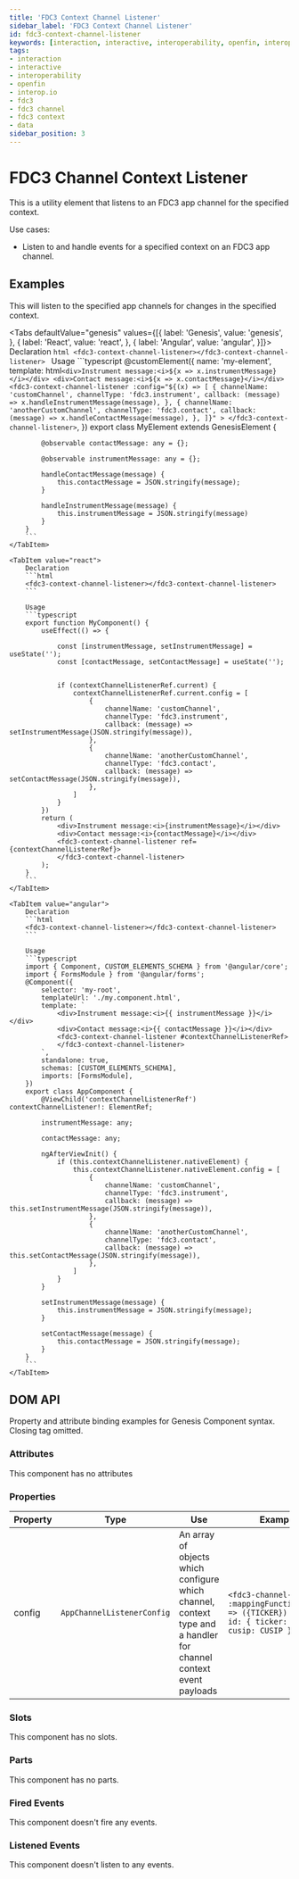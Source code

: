 ---
title: 'FDC3 Context Channel Listener'
sidebar_label: 'FDC3 Context Channel Listener'
id: fdc3-context-channel-listener
keywords: [interaction, interactive, interoperability, openfin, interop.io, fdc3, fdc3 channel, fdc3 context, data]
tags:
- interaction
- interactive
- interoperability
- openfin
- interop.io
- fdc3
- fdc3 channel
- fdc3 context
- data
sidebar_position: 3
---


# FDC3 Channel Context Listener

This is a utility element that listens to an FDC3 app channel for the specified context.

Use cases:
* Listen to and handle events for a specified context on an FDC3 app channel.

## Examples

This will listen to the specified app channels for changes in the specified context.

<Tabs defaultValue="genesis" values={[{ label: 'Genesis', value: 'genesis', }, { label: 'React', value: 'react', }, { label: 'Angular', value: 'angular', }]}>
    <TabItem value="genesis">
        Declaration
        ```html
        <fdc3-context-channel-listener></fdc3-context-channel-listener>
        ```
        Usage
        ```typescript
        @customElement({
            name: 'my-element',
            template: html`
                <div>Instrument message:<i>${x => x.instrumentMessage}</i></div>
                <div>Contact message:<i>${x => x.contactMessage}</i></div>
                <fdc3-context-channel-listener
                    :config="${(x) => [
                        {
                            channelName: 'customChannel',
                            channelType: 'fdc3.instrument',
                            callback: (message) => x.handleInstrumentMessage(message),
                        },
                        {
                            channelName: 'anotherCustomChannel',
                            channelType: 'fdc3.contact',
                            callback: (message) => x.handleContactMessage(message),
                        },
                    ]}"
                >
                </fdc3-context-channel-listener>
            `,
        })
        export class MyElement extends GenesisElement {

            @observable contactMessage: any = {};

            @observable instrumentMessage: any = {};

            handleContactMessage(message) {
                this.contactMessage = JSON.stringify(message);
            }

            handleInstrumentMessage(message) {
                this.instrumentMessage = JSON.stringify(message)
            }
        }
        ```
    </TabItem>

    <TabItem value="react">
        Declaration
        ```html
        <fdc3-context-channel-listener></fdc3-context-channel-listener>
        ```

        Usage
        ```typescript
        export function MyComponent() {
            useEffect(() => {

                const [instrumentMessage, setInstrumentMessage] = useState('');
                const [contactMessage, setContactMessage] = useState('');


                if (contextChannelListenerRef.current) {
                    contextChannelListenerRef.current.config = [
                        {
                            channelName: 'customChannel',
                            channelType: 'fdc3.instrument',
                            callback: (message) => setInstrumentMessage(JSON.stringify(message)),
                        },
                        {
                            channelName: 'anotherCustomChannel',
                            channelType: 'fdc3.contact',
                            callback: (message) => setContactMessage(JSON.stringify(message)),
                        },
                    ]
                }
            })
            return (
                <div>Instrument message:<i>{instrumentMessage}</i></div>
                <div>Contact message:<i>{contactMessage}</i></div>
                <fdc3-context-channel-listener ref={contextChannelListenerRef}>
                </fdc3-context-channel-listener>
            );
        }
        ```
    </TabItem>

    <TabItem value="angular">
        Declaration
        ```html
        <fdc3-context-channel-listener></fdc3-context-channel-listener>
        ```

        Usage
        ```typescript
        import { Component, CUSTOM_ELEMENTS_SCHEMA } from '@angular/core';
        import { FormsModule } from '@angular/forms';
        @Component({
            selector: 'my-root',
            templateUrl: './my.component.html',
            template: `
                <div>Instrument message:<i>{{ instrumentMessage }}</i></div>
                <div>Contact message:<i>{{ contactMessage }}</i></div>
                <fdc3-context-channel-listener #contextChannelListenerRef>
                </fdc3-context-channel-listener>
            `,
            standalone: true,
            schemas: [CUSTOM_ELEMENTS_SCHEMA],
            imports: [FormsModule],
        })
        export class AppComponent {
            @ViewChild('contextChannelListenerRef') contextChannelListener!: ElementRef;

            instrumentMessage: any;

            contactMessage: any;

            ngAfterViewInit() {
                if (this.contextChannelListener.nativeElement) {
                    this.contextChannelListener.nativeElement.config = [
                        {
                            channelName: 'customChannel',
                            channelType: 'fdc3.instrument',
                            callback: (message) => this.setInstrumentMessage(JSON.stringify(message)),
                        },
                        {
                            channelName: 'anotherCustomChannel',
                            channelType: 'fdc3.contact',
                            callback: (message) => this.setContactMessage(JSON.stringify(message)),
                        },
                    ]
                }
            }

            setInstrumentMessage(message) {
                this.instrumentMessage = JSON.stringify(message);
            }

            setContactMessage(message) {
                this.contactMessage = JSON.stringify(message);
            }
        }
        ```
    </TabItem>
</Tabs>

## DOM API

Property and attribute binding examples for Genesis Component syntax. Closing tag omitted.

### Attributes

This component has no attributes

### Properties

| Property | Type | Use | Example |
|---|---|---|---|
|config|`AppChannelListenerConfig`|An array of objects which configure which channel, context type and a handler for channel context event payloads|`<fdc3-channel-event :mappingFunction="${() => ({TICKER}) => ({ id: { ticker: TICKER, cusip: CUSIP } })}"`|

### Slots

This component has no slots.

### Parts

This component has no parts.

### Fired Events

This component doesn't fire any events.

### Listened Events

This component doesn't listen to any events.
